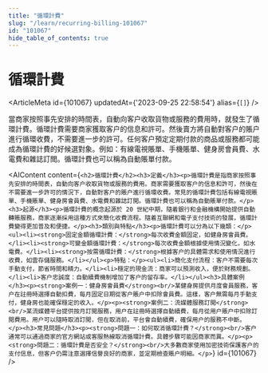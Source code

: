 ```yaml
---
title: "循環計費"
slug: "/learn/recurring-billing-101067"
id: "101067"
hide_table_of_contents: true
---
```



# 循環計費

<ArticleMeta id={101067} updatedAt={'2023-09-25 22:58:54'} alias={`[]`} />
<div className='border-solid border-b border-t-0 my-4 border-[var(--ifm-color-gray-300)]' />

當商家按照事先安排的時間表，自動向客户收取貨物或服務的費用時，就發生了循環計費。循環計費需要商家獲取客户的信息和許可。然後賣方將自動對客户的賬户進行循環收費，不需要進一步的許可。任何客户預定定期付款的商品或服務都可能成為循環計費的好候選對象。例如：有線電視賬單、手機賬單、健身房會員費、水電費和雜誌訂閲。循環計費也可以稱為自動賬單付款。

<AIContent content={`<h2>循環計費</h2><h3>定義</h3><p>循環計費是指商家按照事先安排的時間表，自動向客户收取貨物或服務的費用。商家需要獲取客户的信息和許可，然後在不需要進一步許可的情況下，自動對客户的賬户進行循環收費。常見的循環計費包括有線電視賬單、手機賬單、健身房會員費、水電費和雜誌訂閲。循環計費也可以稱為自動賬單付款。</p><h3>起源</h3><p>循環計費的概念起源於 20 世紀中期，隨着銀行和金融機構開始提供自動轉賬服務，商家逐漸採用這種方式來簡化收費流程。隨着互聯網和電子支付技術的發展，循環計費變得更加普及和便捷。</p><h3>類別與特點</h3><p>循環計費可以分為以下幾類：</p><ul><li><strong>固定金額循環計費：</strong>每次收費金額固定，如健身房會員費。</li><li><strong>可變金額循環計費：</strong>每次收費金額根據使用情況變化，如水電費。</li><li><strong>按需循環計費：</strong>根據客户的具體需求和使用情況進行收費，如雲存儲服務。</li></ul><p>特點：</p><ul><li>簡化支付流程：客户不需要每次手動支付，節省時間和精力。</li><li>穩定的現金流：商家可以預測收入，便於財務規劃。</li><li>客户忠誠度：自動續費機制增加了客户的留存率。</li></ul><h3>具體案例</h3><p><strong>案例一：健身房會員費</strong><br/>某健身房提供月度會員服務，客户在註冊時選擇自動扣費，每月固定日期從客户賬户中扣除會員費。這樣，客户無需每月手動支付，健身房也能確保穩定的收入。</p><p><strong>案例二：流媒體服務訂閲</strong><br/>某流媒體平台提供按月訂閲服務，用户在註冊時選擇自動續費，每月從用户賬户中扣除訂閲費用。用户可以隨時取消訂閲，但在取消前，平台會自動續費，確保用户的服務不中斷。</p><h3>常見問題</h3><p><strong>問題一：如何取消循環計費？</strong><br/>客户通常可以通過商家的官方網站或客服熱線取消循環計費。具體步驟可能因商家而異。</p><p><strong>問題二：循環計費是否安全？</strong><br/>大多數商家使用加密技術保護客户的支付信息，但客户仍需注意選擇信譽良好的商家，並定期檢查賬户明細。</p>`} id={101067} />
